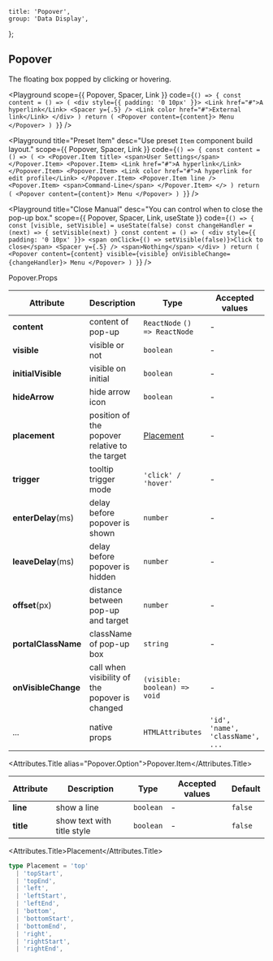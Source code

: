 
	title: 'Popover',
	group: 'Data Display',
};

## Popover

The floating box popped by clicking or hovering.

<Playground
	scope={{ Popover, Spacer, Link }}
	code={`
() => {
  const content = () => (
    <div style={{ padding: '0 10px' }}>
      <Link href="#">A hyperlink</Link>
      <Spacer y={.5} />
      <Link color href="#">External link</Link>
    </div>
  )
  return (
    <Popover content={content}>
      Menu
    </Popover>
  )
}
`}
/>

<Playground
	title="Preset Item"
	desc="Use preset `Item` component build layout."
	scope={{ Popover, Spacer, Link }}
	code={`
() => {
  const content = () => (
    <>
      <Popover.Item title>
        <span>User Settings</span>
      </Popover.Item>
      <Popover.Item>
        <Link href="#">A hyperlink</Link>
      </Popover.Item>
      <Popover.Item>
        <Link color href="#">A hyperlink for edit profile</Link>
      </Popover.Item>
      <Popover.Item line />
      <Popover.Item>
        <span>Command-Line</span>
      </Popover.Item>
    </>
  )
  return (
    <Popover content={content}>
      Menu
    </Popover>
  )
}
`}
/>

<Playground
	title="Close Manual"
	desc="You can control when to close the pop-up box."
	scope={{ Popover, Spacer, Link, useState }}
	code={`
() => {
  const [visible, setVisible] = useState(false)
  const changeHandler = (next) => {
    setVisible(next)
  }
  const content = () => (
    <div style={{ padding: '0 10px' }}>
      <span onClick={() => setVisible(false)}>Click to close</span>
      <Spacer y={.5} />
      <span>Nothing</span>
    </div>
  )
  return (
    <Popover content={content} visible={visible}
      onVisibleChange={changeHandler}>
      Menu
    </Popover>
  )
}
`}
/>

<Attributes edit="/pages/en-us/components/popover.mdx">
<Attributes.Title>Popover.Props</Attributes.Title>

| Attribute           | Description                                    | Type                          | Accepted values                  | Default  |
| ------------------- | ---------------------------------------------- | ----------------------------- | -------------------------------- | -------- |
| **content**         | content of pop-up                              | `ReactNode` `() => ReactNode` | -                                | -        |
| **visible**         | visible or not                                 | `boolean`                     | -                                | `false`  |
| **initialVisible**  | visible on initial                             | `boolean`                     | -                                | `false`  |
| **hideArrow**       | hide arrow icon                                | `boolean`                     | -                                | `false`  |
| **placement**       | position of the popover relative to the target | [Placement](#placement)       | -                                | `bottom` |
| **trigger**         | tooltip trigger mode                           | `'click' / 'hover'`           | -                                | `click`  |
| **enterDelay**(ms)  | delay before popover is shown                  | `number`                      | -                                | `100`    |
| **leaveDelay**(ms)  | delay before popover is hidden                 | `number`                      | -                                | `0`      |
| **offset**(px)      | distance between pop-up and target             | `number`                      | -                                | `12`     |
| **portalClassName** | className of pop-up box                        | `string`                      | -                                | -        |
| **onVisibleChange** | call when visibility of the popover is changed | `(visible: boolean) => void`  | -                                | -        |
| ...                 | native props                                   | `HTMLAttributes`              | `'id', 'name', 'className', ...` | -        |

<Attributes.Title alias="Popover.Option">Popover.Item</Attributes.Title>

| Attribute | Description                | Type      | Accepted values | Default |
| --------- | -------------------------- | --------- | --------------- | ------- |
| **line**  | show a line                | `boolean` | -               | `false` |
| **title** | show text with title style | `boolean` | -               | `false` |

<Attributes.Title>Placement</Attributes.Title>

```ts
type Placement = 'top'
  | 'topStart',
  | 'topEnd',
  | 'left',
  | 'leftStart',
  | 'leftEnd',
  | 'bottom',
  | 'bottomStart',
  | 'bottomEnd',
  | 'right',
  | 'rightStart',
  | 'rightEnd',
```

</Attributes>


